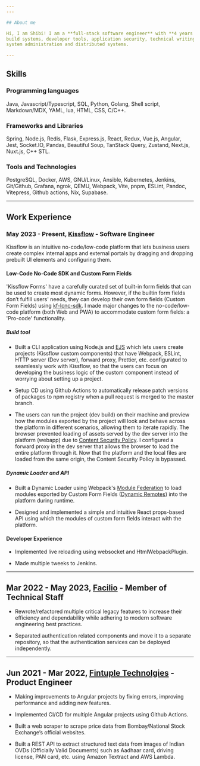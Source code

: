 ```yaml
---
---

## About me

Hi, I am Shibi! I am a **full-stack software engineer** with **4 years of experience**, specialising in backend engineering, infrastructure,
build systems, developer tools, application security, technical writing, CI/CD, container orchestration,
system administration and distributed systems.

---
```


## Skills
### Programming languages

Java, Javascript/Typescript, SQL, Python, Golang, Shell script, Markdown/MDX, YAML, lua, HTML, CSS,
C/C++.

### Frameworks and Libraries

Spring, Node.js, Redis, Flask, Express.js, React, Redux, Vue.js, Angular, Jest, Socket.IO,
Pandas, Beautiful Soup, TanStack Query, Zustand, Next.js, Nuxt.js, C++ STL.

### Tools and Technologies

PostgreSQL, Docker, AWS, GNU/Linux, Ansible, Kubernetes, Jenkins, Git/Github,
Grafana, ngrok, QEMU, Webpack, Vite, pnpm, ESLint, Pandoc, Vitepress, Github actions, Nix, Supabase.

---



## Work Experience

### May 2023 - Present, [Kissflow](https://kissflow.com/) - Software Engineer

Kissflow is an intuitive no-code/low-code platform that lets business users create complex
internal apps and external portals by dragging and dropping prebuilt UI elements and
configuring them.

#### Low-Code No-Code SDK and Custom Form Fields

'Kissflow Forms' have a carefully curated set of built-in form fields that can be used to
create most dynamic forms. However, if the builtin form fields don’t fulfill users' needs,
they can develop their own form fields (Custom Form Fields) using
[kf-lcnc-sdk](https://github.com/kissflow/lcnc-sdk-js). I made major changes to the
no-code/low-code platform (both Web and PWA) to accommodate custom form fields: a
'Pro-code' functionality.

##### Build tool

- Built a CLI application using Node.js and [EJS](https://ejs.co) which lets users create projects (Kissflow
  custom components) that have Webpack, ESLint, HTTP server (Dev server), forward proxy,
  Prettier, etc. configurated to seamlessly work with Kissflow, so that the users can
  focus on developing the business logic of the custom component instead of worrying about
  setting up a project.

- Setup CD using Github Actions to automatically release patch versions of packages to npm
  registry when a pull request is merged to the master branch.

- The users can run the project (dev build) on their machine and preview how the modules
  exported by the project will look and behave across the platform in different scenarios,
  allowing them to iterate rapidly. The browser prevented loading of assets served by the
  dev server into the platform (webapp) due to [Content Security Policy](https://developer.mozilla.org/en-US/docs/Web/HTTP/CSP).
  I configured a forward proxy in the dev server that allows the browser to load the entire platform through it. Now that the
  platform and the local files are loaded from the same origin, the Content Security
  Policy is bypassed.

##### Dynamic Loader and API

- Built a Dynamic Loader using Webpack's [Module Federation](https://webpack.js.org/concepts/module-federation) to load modules exported by
  Custom Form Fields ([Dynamic Remotes](https://webpack.js.org/concepts/module-federation/#dynamic-remote-containers)) into the platform during runtime.

- Designed and implemented a simple and intuitive React props-based API using which the
  modules of custom form fields interact with the platform.

#### Developer Experience

- Implemented live reloading using websocket and HtmlWebpackPlugin.

- Made multiple tweeks to Jenkins.

---

## Mar 2022 - May 2023, [Facilio](https://facilio.com) - Member of Technical Staff

- Rewrote/refactored multiple critical legacy features to increase their efficiency and
  dependability while adhering to modern software engineering best practices.

- Separated authentication related components and move it to a separate repository, so
  that the authentication services can be deployed independently.

---

## Jun 2021 - Mar 2022, [Fintuple Technolgies](https://www.fintuple.com) - Product Engineer

- Making improvements to Angular projects by fixing errors, improving performance and
  adding new features.

- Implemented CI/CD for multiple Angular projects using Github Actions.

- Built a web scraper to scrape price data from Bombay/National Stock Exchange’s official websites.

- Built a REST API to extract structured text data from images of Indian OVDs (Officially
  Valid Documents) such as Aadhaar card, driving license, PAN card, etc. using Amazon
  Textract and AWS Lambda.
